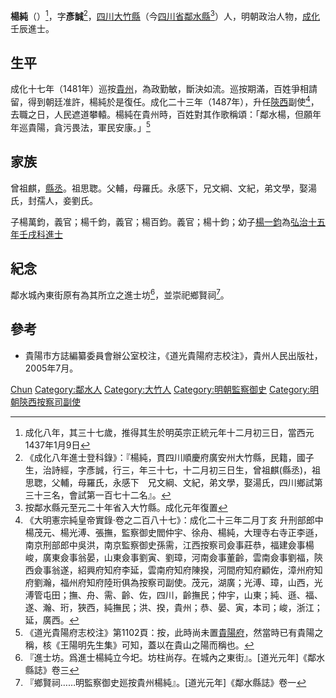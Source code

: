 {{Otheruses|other=名为楊純的其他人物|杨纯}}
{{明清人物信息框
| 姓名 = 楊純
| 原名 =
| 圖片名稱= 
| 圖片大小 =
| 圖片說明 = 
| 最高職務 = 陝西按察司僉事
| 國家 = 大明 
| 爵位 =
| 籍貫 = [[四川承宣布政使司|四川承宣布政使司]][[順慶府|順慶府]][[大竹縣|大竹縣]]
| 族裔 = 
| 字號 = 字彥誠
| 諡號 =
| 出生日期 = 正統元年十二月初三日<br>1437年1月9日
| 出生地點 =
| 逝世日期 = 卒年不詳
| 逝世地點 =
| 墓葬 =
| 配偶 = 湯氏
| 親屬 = 幼子 [[楊一鈞|楊一鈞]]
| 出身 =
* 成化八年壬辰科進士
| 經歷 =
| 著作 =  
}}

'''楊純'''（{{bd|1437年|1月9日|？年}}）<ref>成化八年，其三十七歲，推得其生於明英宗正統元年十二月初三日，當西元1437年1月9日</ref>，字'''彥誠'''<ref>《成化八年進士登科錄》：『楊純，貫四川順慶府廣安州大竹縣，民籍，國子生，治詩經，字彥誠，行三，年三十七，十二月初三日生，曾祖麒(縣丞)，祖思聦，父輔，母羅氏，永感下　兄文綱、文紀，弟文學，娶湯氏，四川鄉試第三十三名，會試第一百七十二名』。</ref>，[[四川|四川]][[大竹縣|大竹縣]]（今[[四川省|四川省]][[鄰水縣|鄰水縣]]<ref>按鄰水縣元至元二十年省入大竹縣。成化元年復置</ref>）人，明朝政治人物，[[成化|成化]]壬辰進士。

== 生平 ==
成化十七年（1481年）巡按[[貴州|貴州]]，為政勤敏，斷決如流。巡按期滿，百姓爭相請留，得到朝廷准許，楊純於是復任。成化二十三年（1487年），升任[[陝西|陝西]]副使<ref> 《大明憲宗純皇帝實錄·卷之二百八十七》：成化二十三年二月丁亥 升刑部郎中楊茂元、楊光溥、張撫，監察御史閻仲宇、徐舟、楊純，大理寺右寺正李遜，南京刑部郎中吳洪，南京監察御史孫需，江西按察司僉事莊恭，福建僉事楊峻，廣東僉事翁晏，山東僉事劉寅、劉璋，河南僉事董齡，雲南僉事劉福，陝西僉事翁遂，紹興府知府李延，雲南府知府陳揆，河間府知府顧佐，漳州府知府劉瀚，福州府知府陸珩俱為按察司副使。茂元，湖廣；光溥、璋，山西，光溥管屯田；撫、舟、需、齡、佐，四川，齡撫民；仲宇，山東；純、遜、福、遂、瀚、珩，狹西，純撫民；洪、揆，貴州；恭、晏、寅，本司；峻，浙江；延，廣西。</ref>，去職之日，人民遮道攀轅。楊純在貴州時，百姓對其作歌稱頌：「鄰水楊，但願年年巡貴陽，貪污畏法，軍民安康。」<ref>《道光貴陽府志校注》第1102頁：按，此時尚未置[[貴陽府|貴陽府]]，然當時已有貴陽之稱，核《王陽明先生集》可知，蓋以在貴山之陽而稱也。</ref>

== 家族 ==
曾祖麒，[[縣丞|縣丞]]。祖思聦。父輔，母羅氏。永感下，兄文綱、文紀，弟文學，娶湯氏，封孺人，妾劉氏。

子楊萬鈞，義官；楊千鈞，義官；楊百鈞。義官；楊十鈞；幼子[[楊一鈞|楊一鈞]]為[[模板:弘治十五年壬戌科殿試金榜|弘治十五年壬戌科進士]]

== 紀念 ==
鄰水城內東街原有為其所立之進士坊<ref>『進士坊。爲進士楊純立今圯。坊柱尚存。在城內之東街』。[道光元年]《鄰水縣誌》卷三</ref>，並崇祀鄉賢祠<ref>『鄉賢祠……明監察御史廵按貴州楊純』。[道光元年]《鄰水縣誌》卷一</ref>。

== 參考 ==
{{reflist|2}}
* 貴陽市方誌編纂委員會辦公室校注，《道光貴陽府志校注》，貴州人民出版社，2005年7月。

{{成化八年壬辰科殿試金榜}}

{{Authority control}}

{{DEFAULTSORT:Yang楊}}
[[Category:楊姓|Chun]]
[[Category:鄰水人|Category:鄰水人]]
[[Category:大竹人|Category:大竹人]]
[[Category:明朝監察御史|Category:明朝監察御史]]
[[Category:明朝陝西按察司副使|Category:明朝陝西按察司副使]]